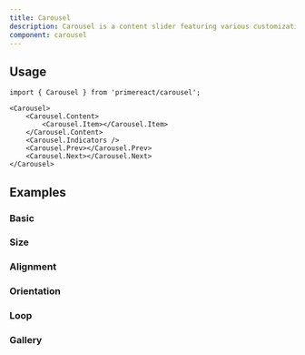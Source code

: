 ```yaml
---
title: Carousel
description: Carousel is a content slider featuring various customization options.
component: carousel
---
```


## Usage

```tsx
import { Carousel } from 'primereact/carousel';
```

```tsx
<Carousel>
    <Carousel.Content>
        <Carousel.Item></Carousel.Item>
    </Carousel.Content>
    <Carousel.Indicators />
    <Carousel.Prev></Carousel.Prev>
    <Carousel.Next></Carousel.Next>
</Carousel>
```

## Examples

### Basic

<DocDemoViewer name="carousel:basic-demo" />

### Size

<DocDemoViewer name="carousel:size-demo" />

### Alignment

<DocDemoViewer name="carousel:alignment-demo" />

### Orientation

<DocDemoViewer name="carousel:orientation-demo" />

### Loop

<DocDemoViewer name="carousel:loop-demo" />

### Gallery

<DocDemoViewer name="carousel:gallery-demo" />
